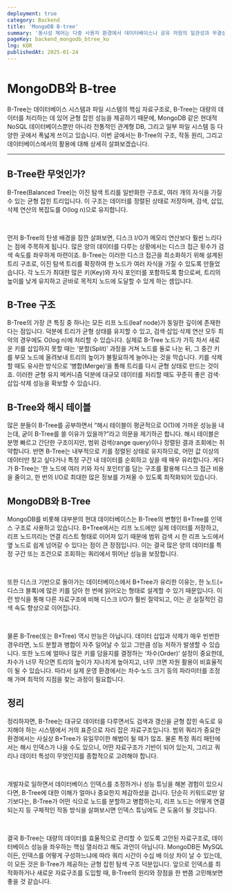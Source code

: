 ```yaml
---
deployment: true
category: Backend
title: 'MongoDB B-tree'
summary: '동시성 제어는 다중 사용자 환경에서 데이터베이스나 공유 자원의 일관성과 무결성을 유지하기 위한 핵심 기술입니다.'
pageKey: backend_mongodb_btree_ko
lng: KOR
publishedAt: 2025-01-24
---
```


# MongoDB와 B-tree

B-Tree는 데이터베이스 시스템과 파일 시스템의 핵심 자료구조로, B-Tree는 대량의 데이터를 처리하는 데 있어 균형 잡힌 성능을 제공하기 때문에, MongoDB 같은 현대적 NoSQL 데이터베이스뿐만 아니라 전통적인 관계형 DB, 그리고 일부 파일 시스템 등 다양한 곳에서 폭넓게 쓰이고 있습니다. 이번 글에서는 B-Tree의 구조, 작동 원리, 그리고 데이터베이스에서의 활용에 대해 상세히 살펴보겠습니다.

---

## B-Tree란 무엇인가?

B-Tree(Balanced Tree)는 이진 탐색 트리를 일반화한 구조로, 여러 개의 자식을 가질 수 있는 균형 잡힌 트리입니다. 이 구조는 데이터를 정렬된 상태로 저장하며, 검색, 삽입, 삭제 연산의 복잡도를 <codeline>O(log n)</codeline>으로 유지합니다.

<br />

먼저 B-Tree의 탄생 배경을 잠깐 살펴보면, 디스크 I/O가 메모리 연산보다 훨씬 느리다는 점에 주목하게 됩니다. 많은 양의 데이터를 다루는 상황에서는 디스크 접근 횟수가 검색 속도를 좌우하게 마련이죠. B-Tree는 이러한 디스크 접근을 최소화하기 위해 설계된 트리 구조로, 이진 탐색 트리를 확장하여 한 노드가 여러 자식을 가질 수 있도록 만들었습니다. 각 노드가 최대한 많은 키(Key)와 자식 포인터를 포함하도록 함으로써, 트리의 높이를 낮게 유지하고 곧바로 목적지 노드에 도달할 수 있게 하는 셈입니다.

## B-Tree 구조

B-Tree의 가장 큰 특징 중 하나는 모든 리프 노드(leaf node)가 동일한 깊이에 존재한다는 점입니다. 덕분에 트리가 균형 상태를 유지할 수 있고, 검색·삽입·삭제 연산 모두 최악의 경우에도 O(log n)에 처리할 수 있습니다. 실제로 B-Tree 노드가 가득 차서 새로운 키를 삽입하지 못할 때는 ‘분할(Split)’ 과정을 거쳐 노드를 둘로 나눈 뒤, 그 중간 키를 부모 노드에 올려보내 트리의 높이가 불필요하게 늘어나는 것을 막습니다. 키를 삭제할 때도 유사한 방식으로 ‘병합(Merge)’을 통해 트리를 다시 균형 상태로 만드는 것이죠. 이러한 균형 유지 메커니즘 덕분에 대규모 데이터를 처리할 때도 꾸준히 좋은 검색·삽입·삭제 성능을 확보할 수 있습니다.

## B-Tree와 해시 테이블

많은 분들이 B-Tree를 공부하면서 “해시 테이블이 평균적으로 O(1)에 가까운 성능을 내는데, 굳이 B-Tree를 쓸 이유가 있을까?”라고 의문을 제기하곤 합니다. 해시 테이블은 분명 빠르고 간단한 구조이지만, <codeline>범위 검색(range query)</codeline>이나 정렬된 결과 조회에는 취약합니다. 반면 B-Tree는 내부적으로 키를 정렬된 상태로 유지하므로, 어떤 값 이상의 데이터만 찾고 싶다거나 특정 구간 내 데이터를 순회하고 싶을 때 매우 유리합니다. 게다가 B-Tree는 ‘한 노드에 여러 키와 자식 포인터’를 담는 구조를 활용해 디스크 접근 비용을 줄이고, 한 번의 I/O로 최대한 많은 정보를 가져올 수 있도록 최적화되어 있습니다.

## MongoDB와 B-Tree

MongoDB를 비롯해 대부분의 현대 데이터베이스는 B-Tree의 변형인 B+Tree를 인덱스 구조로 사용하고 있습니다. B+Tree에서는 리프 노드에만 실제 데이터를 저장하고, 리프 노드끼리는 연결 리스트 형태로 이어져 있기 때문에 범위 검색 시 한 리프 노드에서 옆 노드로 쉽게 넘어갈 수 있다는 점이 큰 장점입니다. 이는 결국 많은 양의 데이터를 특정 구간 또는 조건으로 조회하는 쿼리에서 뛰어난 성능을 보장합니다.

<br />

또한 디스크 기반으로 돌아가는 데이터베이스에서 B+Tree가 유리한 이유는, 한 노드(=디스크 블록)에 많은 키를 담아 한 번에 읽어오는 형태로 설계할 수 있기 때문입니다. 이런 방식을 통해 다른 자료구조에 비해 디스크 I/O가 훨씬 절약되고, 이는 곧 실질적인 검색 속도 향상으로 이어집니다.

<br />

물론 B-Tree(또는 B+Tree) 역시 만능은 아닙니다. 데이터 삽입과 삭제가 매우 빈번한 경우라면, 노드 분할과 병합이 자주 일어날 수 있고 그만큼 성능 저하가 발생할 수 있습니다. 또한 노드에 얼마나 많은 키를 담을지를 결정하는 ‘차수(Order)’ 설정이 중요한데, 차수가 너무 작으면 트리의 높이가 지나치게 높아지고, 너무 크면 자원 활용이 비효율적이 될 수 있습니다. 따라서 실제 운영 환경에서는 차수·노드 크기 등의 파라미터를 조정해 가며 최적의 지점을 찾는 과정이 필요합니다.

## 정리

정리하자면, B-Tree는 대규모 데이터를 다루면서도 검색과 갱신을 균형 잡힌 속도로 유지해야 하는 시스템에서 거의 표준으로 자리 잡은 자료구조입니다. 범위 쿼리가 중요한 환경에서는 사실상 B+Tree가 유일무이한 해법이 될 때가 많죠. 물론 특정 쿼리 패턴에서는 해시 인덱스가 나을 수도 있으니, 어떤 자료구조가 기반이 되어 있는지, 그리고 쿼리나 데이터 특성이 무엇인지를 종합적으로 고려해야 합니다.

<br />

개발자로 일하면서 데이터베이스 인덱스를 조정하거나 성능 튜닝을 해본 경험이 있으시다면, B-Tree에 대한 이해가 얼마나 중요한지 체감하셨을 겁니다. 단순히 키워드로만 알기보다는, B-Tree가 어떤 식으로 노드를 분할하고 병합하는지, 리프 노드는 어떻게 연결되는지 등 구체적인 작동 방식을 살펴보시면 인덱스 튜닝에도 큰 도움이 될 것입니다.

<br />

결국 B-Tree는 대량의 데이터를 효율적으로 관리할 수 있도록 고안된 자료구조로, 데이터베이스 성능을 좌우하는 핵심 열쇠라고 해도 과언이 아닙니다. MongoDB든 MySQL이든, 인덱스를 어떻게 구성하느냐에 따라 쿼리 시간이 수십 배 이상 차이 날 수 있는데, 이 모든 것은 B-Tree가 제공하는 균형 잡힌 탐색 구조 덕분입니다. 앞으로 인덱스를 최적화하거나 새로운 자료구조를 도입할 때, B-Tree의 원리와 장점을 한 번쯤 고민해보면 좋을 것 같습니다.
